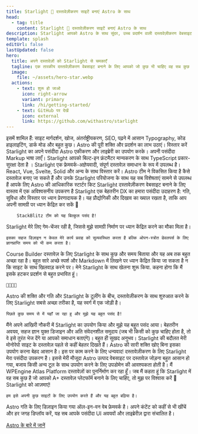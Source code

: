 ```yaml
---
title: Starlight 🌟 दस्तावेज़ीकरण साइटें बनाएं Astro के साथ
head:
  - tag: title
    content: Starlight 🌟 दस्तावेज़ीकरण साइटें बनाएं Astro के साथ
description: Starlight आपको Astro के साथ सुंदर, उच्च प्रदर्शन वाली दस्तावेज़ीकरण वेबसाइट बनाने में मदद करता है।
template: splash
editUrl: false
lastUpdated: false
hero:
  title: अपने दस्तावेज़ों को Starlight से चमकाएँ
  tagline: एक तारकीय दस्तावेज़ीकरण वेबसाइट बनाने के लिए आपको जो कुछ भी चाहिए वह सब कुछ इधर हैं। तेज़, अभिगम्य और उपयोग में आसान।
  image:
    file: ~/assets/hero-star.webp
  actions:
    - text: शुरू हो जाओ
      icon: right-arrow
      variant: primary
      link: /hi/getting-started/
    - text: GitHub पर देखें
      icon: external
      link: https://github.com/withastro/starlight
---
```



<CardGrid stagger>
	<Card title="दस्तावेज़ीकरण जो आनंदित करता है" icon="open-book">
		इसमें शामिल हैं: साइट मार्गदर्शन, खोज, अंतर्राष्ट्रीयकरण, SEO, पढ़ने में
		आसान Typography, कोड हाइलाइटिंग, डार्क मोड और बहुत कुछ।
	</Card>
	<Card title="Astro द्वारा संचालित" icon="rocket">
		Astro की पूरी शक्ति और प्रदर्शन का लाभ उठाएं। विस्तार करें Starlight का अपने
		पसंदीदा Astro एकीकरण और लाइब्रेरी का उपयोग करके।
	</Card>
	<Card title="Markdown, Markdoc, और MDX" icon="document">
		अपनी पसंदीदा Markup भाषा लाएँ। Starlight आपको बिल्ट-इन फ्रंटमैटर मान्यकरण के
		साथ TypeScript प्रकार-सुरक्षा देता है ।
	</Card>
	<Card title="अपने स्वयं के UI अवयवों लाएँ" icon="puzzle">
		Starlight एक फ्रेमवर्क-अज्ञेयवादी, संपूर्ण दस्तावेज़ समाधान के रूप में
		उपलब्ध है। React, Vue, Svelte, Solid और अन्य के साथ विस्तार करें।
	</Card>
</CardGrid>

<TestimonialGrid title="What people are saying">
  <Testimonial
    name="Rachel"
    handle="rachelnabors"
    cite="https://twitter.com/astrodotbuild/status/1724934718745915558"
  >
		Astro टीम ने विकसित किया है कैसे दस्तावेज़ बनाए जा सकते हैं और उनके Starlight परियोजना के साथ यह सब विशेषताएं सामने से उपलब्ध हैं आपके लिए
  </Testimonial>
  <Testimonial
    name="Flavio"
    handle="flaviocopes"
    cite="https://twitter.com/flaviocopes/status/1738237658717905108"
  >
		Astro की आधिकारिक स्टार्टर किट Starlight दस्तावेज़ीकरण वेबसाइट बनाने के लिए वास्तव में एक अविश्वसनीय उपकरण है
  </Testimonial>
  <Testimonial
    name="Tomek"
    handle="sulco"
    cite="https://twitter.com/sulco/status/1735610348730802342"
  >
		Starlight एक बेहतरीन DX का हमारा पसंदीदा उदाहरण है: गति, सुविधा और विस्तार पर ध्यान प्रेरणादायक है। यह प्रौद्योगिकी और दिखाव का ख्याल रखता है, ताकि आप अपनी सामग्री पर ध्यान केंद्रित कर सकें 👏
     
		StackBlitz टीम को यह बिल्कुल पसंद है!
  </Testimonial>
  <Testimonial
    name="Roberto"
    handle="RmeetsH"
    cite="https://twitter.com/RmeetsH/status/1735783992018760090"
  >
		Starlight मेरे लिए गेम-चेंजर रही है, जिससे मुझे सामग्री निर्माण पर ध्यान केंद्रित करने का मौका मिला है।

    इसका सहज डिज़ाइन न केवल मेरे कार्य प्रवाह को सुव्यवस्थित करता है बल्कि ओपन-स्त्रोत डेवलपर्स के लिए ज्ञानप्राप्ति समय को भी कम करता है।

  </Testimonial>
  <Testimonial
    name="Joel"
    handle="jhooks"
    cite="https://twitter.com/jhooks/status/1727405160547418405"
  >
		Course Builder दस्तावेज़ के लिए Starlight के साथ कुछ और समय बिताया और यह अब तक बहुत अच्छा रहा है। बहुत सारे अच्छे स्पर्श और Markdown में लिखने पर ध्यान केंद्रित किया जा सकता है न कि साइट के साथ खिलवाड़ करने पर।
  </Testimonial>
  <Testimonial
    name="Rick"
    handle="rick_viscomi"
    cite="https://twitter.com/rick_viscomi/status/1665867447910510593"
  >
		मेने Starlight के साथ खेलना शुरू किया. कहना होगा कि मैं इसके हटकर प्रदर्शन से बहुत प्रभावित हूं।

    💯💯💯💯

  </Testimonial>
  <Testimonial
    name="Nicolas"
    handle="beaussan"
    cite="https://twitter.com/beaussan/status/1735625189583466893"
  >
		Astro की शक्ति और गति और Starlight के टूलींग के बीच, दस्तावेज़ीकरण के साथ शुरुआत करने के लिए Starlight सबसे अच्छा तरीका है, यह स्वर्ग में एक जोड़ी है।

    पिछले कुछ समय से में यहाँ जा रहा हु और मुझे यह बहुत पसंद है!

  </Testimonial>
  <Testimonial
    name="Sylwia"
    handle="SylwiaVargas"
    cite="https://x.com/SylwiaVargas/status/1726556825741578286"
  >
		मैंने अपने आखिरी नौकरी में Starlight का उपयोग किया और मुझे यह बहुत पसंद आया। बेहतरीन अवयव, सहज ज्ञान युक्त डिजाइन और अति संवेदनशील समुदाय (जब भी किसी को कुछ चाहिए होता है, तो वे इसे तुरंत भेज देंगे या आपको समाधान बताएंगे)। बहुत ही सुखद अनुभव।
  </Testimonial>
  <Testimonial
    name="Lou Cyx"
    handle="loucyx"
    cite="https://elk.zone/m.webtoo.ls/@loucyx@mastodon.social/111587380021362284"
  >
		Starlight की बदौलत मेरी मोनोरेपो साइट के दस्तावेज़ पहले से कहीं बेहतर दिखते हैं। Astro की सारी शक्ति खोए बिना इसका उपयोग करना बेहद आसान है। इस पर काम करने के लिए धन्यवाद!
  </Testimonial>
  <Testimonial
    name="BowTiedWebReaper"
    handle="BowTiedWebReapr"
    cite="https://twitter.com/BowTiedWebReapr/status/1735633399501697517"
  >
		दस्तावेज़ीकरण के लिए Starlight मेरा पसंदीदा उपकरण है। इससे मेरी मौजूदा Astro उत्पाद वेबसाइट पर दस्तावेज़ जोड़ना बहुत आसान हो गया, बजाय किसी अन्य टूल के साथ उपयोग करने के लिए उपडोमेन की आवश्यकता होती है।
  </Testimonial>
  <Testimonial
    name="Jeff"
    handle="J_Everhart383"
    cite="https://twitter.com/J_Everhart383/status/1691900590048292908"
  >
		मैं WPEngine Atlas Platform दस्तावेज़ों का पुनर्निर्माण कर रहा हूँ। जब मैं कहता हूं कि Starlight में वह सब कुछ है जो आपको A+ दस्तावेज़ प्लेटफॉर्म बनाने के लिए चाहिए, तो मुझ पर विश्वास करें&nbsp;🙌
  </Testimonial>
  <Testimonial
    name="Chloe"
    handle="solelychloe"
    cite="https://twitter.com/solelychloe/status/1695115277602628082"
  >
		Starlight को आज़माएं!

    हम इसे अपनी कुछ साइटों के लिए उपयोग करते हैं और यह बहुत बढ़िया है।

  </Testimonial>
</TestimonialGrid>

<AboutAstro title="आप तक लाने वाले हैं">
Astro गति के लिए डिज़ाइन किया गया ऑल-इन-वन वेब फ्रेमवर्क है।
अपने कंटेंट को कहीं से भी खींचें और हर जगह डिप्लॉय करें, यह सब आपके पसंदीदा UI अवयवों और लाइब्रेरीज़ द्वारा संचालित है।

[Astro के बारे में जानें](https://astro.build/)

</AboutAstro>
